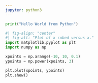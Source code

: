 ```yaml
---
jupyter: python3
---
```


```python
print("Hello World from Python")
```

```python
#| fig-align: "center"
#| fig-alt: "Plot of x cubed versus x."
import matplotlib.pyplot as plt
import numpy as np

xpoints = np.arange(-10, 10, 0.1)
ypoints = np.power(xpoints, 3)

plt.plot(xpoints, ypoints)
plt.show()
```
